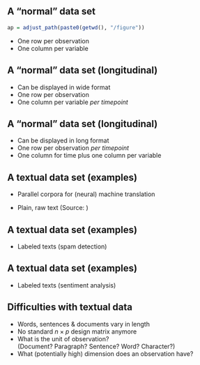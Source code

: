 ## A "normal" data set
```r
ap = adjust_path(paste0(getwd(), "/figure"))
```

- One row per observation 
- One column per variable 

\centering
\renewcommand{\arraystretch}{1.1}
\begin{tabular}{c||c|cccc}
ID & $y$ & $x_1$ & $x_2$ & ... & $x_p$ \\
\hline 
1	&&&&&\\
2 &&&&&\\ 
$\vdots$ &&&&&\\ 
n &&&&&\\
\end{tabular}

## A "normal" data set (longitudinal)

- Can be displayed in wide format
- One row per observation 
- One column per variable _per timepoint_

\centering
\renewcommand{\arraystretch}{1.1}
\begin{tabular}{c||cccc|cccc}
ID & $y_{t=0}$ & $y_{t=1}$ & ... & $y_{t=T}$ & $x_1$ & $x_2$ & ... & $x_p$ \\
\hline 
1	&&&&&&&&\\
2 &&&&&&&&\\ 
$\vdots$ &&&&&&&&\\ 
n &&&&&&&&\\
\end{tabular}

## A "normal" data set (longitudinal)

- Can be displayed in long format
- One row per observation _per timepoint_
- One column for time plus one column per variable 

\centering
\renewcommand{\arraystretch}{1.1}
\begin{tabular}{c||c|c|cccc}
ID & $t$ & $y$ & $x_1$ & $x_2$ & ... & $x_p$ \\
\hline 
1	&$t_0$&&&&\\
$\vdots$ &&&&&\\ 
1 &$T$&&&&\\
$\vdots$ &&&&&\\ 
n	&$t_0$&&&&\\
$\vdots$ &&&&&\\ 
n &$T$&&&&\\
\end{tabular}

## A textual data set (examples)

- Parallel corpora for (neural) machine translation  

\centering
\renewcommand{\arraystretch}{1.1}
\begin{tabular}{c|c}
some language & target language \\
\hline 
$text_1$ & translation of $text_1$\\
$\vdots$ & $\vdots$ \\ 
$text_n$ & translation of $text_n$\\
\end{tabular}

- Plain, raw text (Source: _\href{https://github.com/harshilkamdar/trump-tweets}{GitHub}_)

\begin{figure}
\centering
\includegraphics[width = 11cm]{`r ap("trump.png")`}
\end{figure}

## A textual data set (examples)

- Labeled texts (spam detection)

\centering
\renewcommand{\arraystretch}{1.1}
\begin{tabular}{c|c}
Spam & E-Mail content\\
\hline 
YES & $text_1$\\
NO  & $text_2$\\
YES & $text_3$\\
$\vdots$ & $\vdots$ \\ 
YES & $text_n$\\
\end{tabular}

## A textual data set (examples)

- Labeled texts (sentiment analysis)

\centering
\renewcommand{\arraystretch}{1.1}
\begin{tabular}{c|c}
Sentiment & Customer feedback\\
\hline 
POSITIVE & $text_1$\\
NEGATIVE & $text_2$\\
NEGATIVE & $text_3$\\
$\vdots$ & $\vdots$ \\ 
NEUTRAL &  $text_n$\\
\end{tabular}

## Difficulties with textual data

- Words, sentences & documents vary in length
- No standard $n \times p$ design matrix anymore
- What is the unit of observation?  
(Document? Paragraph? Sentence? Word? Character?)
- What (potentially high) dimension does an observation have?
